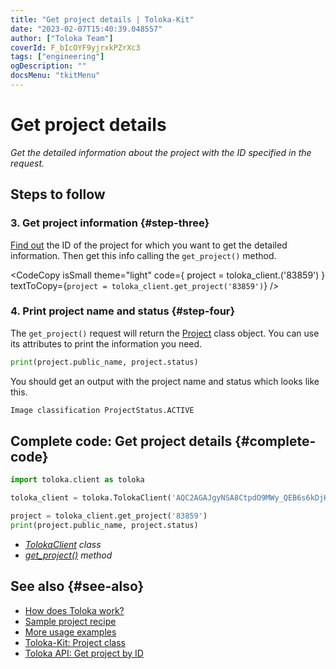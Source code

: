 ```yaml
---
title: "Get project details | Toloka-Kit"
date: "2023-02-07T15:40:39.048557"
author: ["Toloka Team"]
coverId: F_bIcOYF9yjrxkPZrXc3
tags: ["engineering"]
ogDescription: ""
docsMenu: "tkitMenu"
---
```



# Get project details

_Get the detailed information about the project with the ID specified in the request._

## Steps to follow

<Import/>

<Instantiate/>

### 3. Get project information {#step-three}

[Find out](/docs-new/toloka-kit/recipes/get-projects) the ID of the project for which you want to get the detailed information. Then get this info calling the `get_project()` method.

<CodeCopy
  isSmall
  theme="light"
  code={
    <HighlightChildren language="python">
      project = toloka_client.<Term term="get_project"><GetProject/></Term>('83859')
    </HighlightChildren>
  }
  textToCopy={`project = toloka_client.get_project('83859')`}
/>

### 4. Print project name and status {#step-four}

The `get_project()` request will return the [Project](/docs-new/toloka-kit/reference/toloka.client.project.Project) class object. You can use its attributes to print the information you need.

```python
print(project.public_name, project.status)
```

You should get an output with the project name and status which looks like this.

```bash
Image classification ProjectStatus.ACTIVE
```

## Complete code: Get project details {#complete-code}

```python
import toloka.client as toloka

toloka_client = toloka.TolokaClient('AQC2AGAJgyNSA8CtpdO9MWy_QEB6s6kDjHUoElE', 'PRODUCTION')

project = toloka_client.get_project('83859')
print(project.public_name, project.status)
```

<Note mode="tip" title="List of classes and methods used in this recipe">

- _[TolokaClient](/docs-new/toloka-kit/reference/toloka.client.TolokaClient) class_
- _[get_project()](/docs-new/toloka-kit/reference/toloka.client.TolokaClient.get_project) method_

</Note>

## See also {#see-also}

- [How does Toloka work?](https://toloka.ai/en/docs/guide/concepts/overview)
- [Sample project recipe](/docs-new/toloka-kit/recipes/learn-basics)
- [More usage examples](/docs-new/toloka-kit/recipes/use-cases)
- [Toloka-Kit: Project class](/docs-new/toloka-kit/reference/toloka.client.project.Project)
- [Toloka API: Get project by ID](https://toloka.ai/docs/api/api-reference/#get-/projects/-id-)
